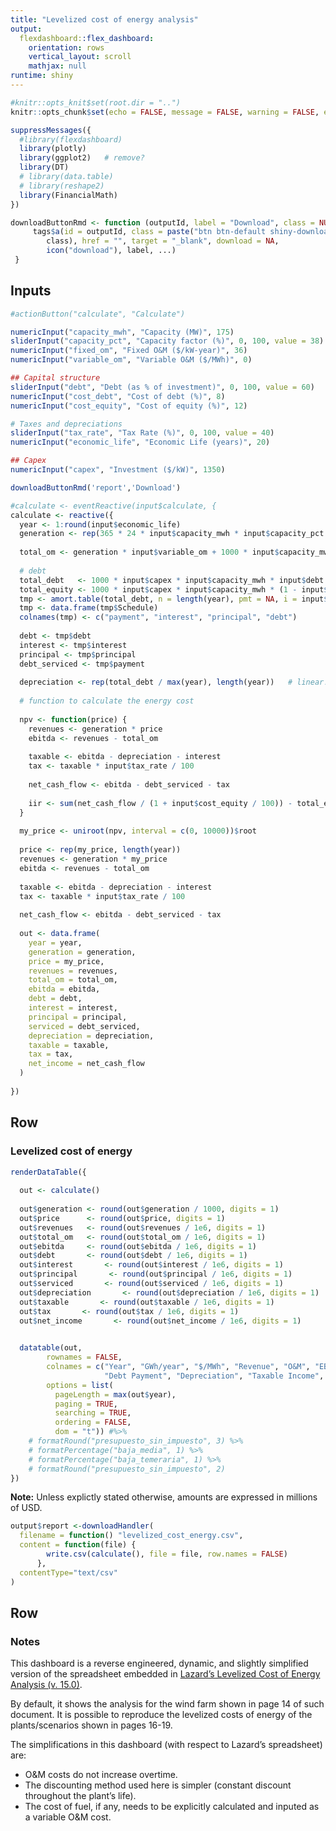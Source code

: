 ```yaml
---
title: "Levelized cost of energy analysis"
output:
  flexdashboard::flex_dashboard:
    orientation: rows
    vertical_layout: scroll
    mathjax: null
runtime: shiny
---
```


```r
#knitr::opts_knit$set(root.dir = "..")
knitr::opts_chunk$set(echo = FALSE, message = FALSE, warning = FALSE, error = FALSE)
```

```r
suppressMessages({
  #library(flexdashboard)
  library(plotly)
  library(ggplot2)   # remove?
  library(DT)
  # library(data.table)
  # library(reshape2)
  library(FinancialMath)
})

downloadButtonRmd <- function (outputId, label = "Download", class = NULL, ...)  {
     tags$a(id = outputId, class = paste("btn btn-default shiny-download-link", 
        class), href = "", target = "_blank", download = NA, 
        icon("download"), label, ...)
 }
```

    
Inputs {.sidebar data-width=300}
-----------------------------------------------------------------------

```r
#actionButton("calculate", "Calculate")

numericInput("capacity_mwh", "Capacity (MW)", 175)
sliderInput("capacity_pct", "Capacity factor (%)", 0, 100, value = 38)
numericInput("fixed_om", "Fixed O&M ($/kW-year)", 36)
numericInput("variable_om", "Variable O&M ($/MWh)", 0)

## Capital structure
sliderInput("debt", "Debt (as % of investment)", 0, 100, value = 60)
numericInput("cost_debt", "Cost of debt (%)", 8)
numericInput("cost_equity", "Cost of equity (%)", 12)

# Taxes and depreciations
sliderInput("tax_rate", "Tax Rate (%)", 0, 100, value = 40)
numericInput("economic_life", "Economic Life (years)", 20)

## Capex
numericInput("capex", "Investment ($/kW)", 1350)

downloadButtonRmd('report','Download')
```

```r
#calculate <- eventReactive(input$calculate, {
calculate <- reactive({
  year <- 1:round(input$economic_life)
  generation <- rep(365 * 24 * input$capacity_mwh * input$capacity_pct / 100, length(year))
  
  total_om <- generation * input$variable_om + 1000 * input$capacity_mwh * input$fixed_om
  
  # debt 
  total_debt   <- 1000 * input$capex * input$capacity_mwh * input$debt / 100
  total_equity <- 1000 * input$capex * input$capacity_mwh * (1 - input$debt / 100)
  tmp <- amort.table(total_debt, n = length(year), pmt = NA, i = input$cost_debt / 100, ic = 1, pf = 1, plot = FALSE)
  tmp <- data.frame(tmp$Schedule)
  colnames(tmp) <- c("payment", "interest", "principal", "debt")
  
  debt <- tmp$debt
  interest <- tmp$interest
  principal <- tmp$principal
  debt_serviced <- tmp$payment
  
  depreciation <- rep(total_debt / max(year), length(year))   # linear!
  
  # function to calculate the energy cost
  
  npv <- function(price) {
    revenues <- generation * price
    ebitda <- revenues - total_om
    
    taxable <- ebitda - depreciation - interest
    tax <- taxable * input$tax_rate / 100
    
    net_cash_flow <- ebitda - debt_serviced - tax
    
    iir <- sum(net_cash_flow / (1 + input$cost_equity / 100)) - total_equity
  }
  
  my_price <- uniroot(npv, interval = c(0, 10000))$root
  
  price <- rep(my_price, length(year))
  revenues <- generation * my_price
  ebitda <- revenues - total_om
  
  taxable <- ebitda - depreciation - interest
  tax <- taxable * input$tax_rate / 100
  
  net_cash_flow <- ebitda - debt_serviced - tax
  
  out <- data.frame(
    year = year,
    generation = generation,
    price = my_price,
    revenues = revenues,
    total_om = total_om,
    ebitda = ebitda,
    debt = debt,
    interest = interest,
    principal = principal,
    serviced = debt_serviced,
    depreciation = depreciation,
    taxable = taxable,
    tax = tax,
    net_income = net_cash_flow
  )
  
})
```


Row
-------------------------------------

### Levelized cost of energy

```r
renderDataTable({
  
  out <- calculate()
  
  out$generation <- round(out$generation / 1000, digits = 1)
  out$price      <- round(out$price, digits = 1)
  out$revenues   <- round(out$revenues / 1e6, digits = 1)
  out$total_om   <- round(out$total_om / 1e6, digits = 1)
  out$ebitda     <- round(out$ebitda / 1e6, digits = 1)
  out$debt       <- round(out$debt / 1e6, digits = 1)
  out$interest       <- round(out$interest / 1e6, digits = 1)
  out$principal       <- round(out$principal / 1e6, digits = 1)
  out$serviced       <- round(out$serviced / 1e6, digits = 1)
  out$depreciation       <- round(out$depreciation / 1e6, digits = 1)
  out$taxable       <- round(out$taxable / 1e6, digits = 1)
  out$tax       <- round(out$tax / 1e6, digits = 1)
  out$net_income       <- round(out$net_income / 1e6, digits = 1)
  

  datatable(out,
        rownames = FALSE,
        colnames = c("Year", "GWh/year", "$/MWh", "Revenue", "O&M", "EBITDA", "Debt remaining", "Interest Payment", "Principal Payment", 
                     "Debt Payment", "Depreciation", "Taxable Income", "Tax", "Net Income"),
        options = list(
          pageLength = max(out$year),
          paging = TRUE,
          searching = TRUE,
          ordering = FALSE,
          dom = "t")) #%>% 
    # formatRound("presupuesto_sin_impuesto", 3) %>% 
    # formatPercentage("baja_media", 1) %>% 
    # formatPercentage("baja_temeraria", 1) %>% 
    # formatRound("presupuesto_sin_impuesto", 2)
})
```

**Note:** Unless explictly stated otherwise, amounts are expressed in millions of USD.

```r
output$report <-downloadHandler(
  filename = function() "levelized_cost_energy.csv",
  content = function(file) {
        write.csv(calculate(), file = file, row.names = FALSE)
      },
  contentType="text/csv"
)
```


Row
-------------------------------------

### Notes

This dashboard is a reverse engineered, dynamic, and slightly simplified version of the spreadsheet embedded in [Lazard's Levelized Cost of Energy Analysis (v. 15.0)](https://www.lazard.com/media/451905/lazards-levelized-cost-of-energy-version-150-vf.pdf).

By default, it shows the analysis for the wind farm shown in page 14 of such document. It is possible to reproduce the levelized costs of energy of the plants/scenarios shown in pages 16-19.

The simplifications in this dashboard (with respect to Lazard's spreadsheet) are:

* O&M costs do not increase overtime.
* The discounting method used here is simpler (constant discount throughout the plant's life).
* The cost of fuel, if any, needs to be explicitly calculated and inputed as a variable O&M cost.


